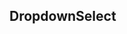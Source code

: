 
<Props of={EditableLabel} />

## DropdownSelect

<Playground>
  <div style={{ width: 1000 }}>
    <EditableLabel initialName='Dupafdsfsdfsfsfghjsgfsgfhsgfhsvfdfgdfggfdgdgdgdngdfhsgfhsgfghsfdghsfdghsfdgfsgdfsgdfgdfsdgfsdgsfgdfgfgfgfgfgfgdfsgdfsgdfsgdfsdfgsfdgsdfgsfdsgfdgsfdgf' />
  </div>
  <div style={{ width: 100 }}>
    <EditableLabel
      initialName='Dupafdsfsdfsfsfghjsgfsgfhsgfhsvfdfgdfggfdgdgdgdngdfhsgfhsgfghsfdghsfdghsfdgfsgdfsgdfgdfsdgfsdgsfgdfgfgfgfgfgfgdfsgdfsgdfsgdfsdfgsfdgsdfgsfdsgfdgsfdgf'
      size='small'
    />
  </div>
</Playground>
